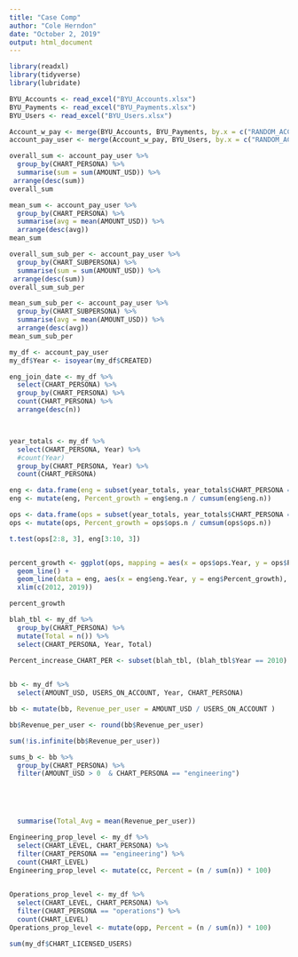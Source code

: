 ---
title: "Case Comp"
author: "Cole Herndon"
date: "October 2, 2019"
output: html_document
---


```{r}
library(readxl)
library(tidyverse)
library(lubridate)

BYU_Accounts <- read_excel("BYU_Accounts.xlsx")
BYU_Payments <- read_excel("BYU_Payments.xlsx")
BYU_Users <- read_excel("BYU_Users.xlsx")

Account_w_pay <- merge(BYU_Accounts, BYU_Payments, by.x = c("RANDOM_ACCOUNT_ID", "CHART_LEVEL"), by.y = c("RANDOM_ACCOUNT_ID", "LEVEL"))
account_pay_user <- merge(Account_w_pay, BYU_Users, by.x = c("RANDOM_ACCOUNT_ID"), by.y = c("RANDOM_ACCOUNT_ID"))
```

```{r}
overall_sum <- account_pay_user %>%
  group_by(CHART_PERSONA) %>%
  summarise(sum = sum(AMOUNT_USD)) %>%
 arrange(desc(sum))
overall_sum

mean_sum <- account_pay_user %>%
  group_by(CHART_PERSONA) %>%
  summarise(avg = mean(AMOUNT_USD)) %>%
  arrange(desc(avg))
mean_sum

overall_sum_sub_per <- account_pay_user %>%
  group_by(CHART_SUBPERSONA) %>%
  summarise(sum = sum(AMOUNT_USD)) %>%
 arrange(desc(sum))
overall_sum_sub_per

mean_sum_sub_per <- account_pay_user %>%
  group_by(CHART_SUBPERSONA) %>%
  summarise(avg = mean(AMOUNT_USD)) %>%
  arrange(desc(avg))
mean_sum_sub_per
```

```{r}
my_df <- account_pay_user
my_df$Year <- isoyear(my_df$CREATED)

eng_join_date <- my_df %>%
  select(CHART_PERSONA) %>%
  group_by(CHART_PERSONA) %>%
  count(CHART_PERSONA) %>% 
  arrange(desc(n))



year_totals <- my_df %>% 
  select(CHART_PERSONA, Year) %>%
  #count(Year)
  group_by(CHART_PERSONA, Year) %>%
  count(CHART_PERSONA)

eng <- data.frame(eng = subset(year_totals, year_totals$CHART_PERSONA == "engineering"))
eng <- mutate(eng, Percent_growth = eng$eng.n / cumsum(eng$eng.n))

ops <- data.frame(ops = subset(year_totals, year_totals$CHART_PERSONA == "operations"))
ops <- mutate(ops, Percent_growth = ops$ops.n / cumsum(ops$ops.n))

t.test(ops[2:8, 3], eng[3:10, 3])


percent_growth <- ggplot(ops, mapping = aes(x = ops$ops.Year, y = ops$Percent_growth)) +
  geom_line() +
  geom_line(data = eng, aes(x = eng$eng.Year, y = eng$Percent_growth), col = "red") +
  xlim(c(2012, 2019))

percent_growth

blah_tbl <- my_df %>%
  group_by(CHART_PERSONA) %>% 
  mutate(Total = n()) %>% 
  select(CHART_PERSONA, Year, Total)

Percent_increase_CHART_PER <- subset(blah_tbl, (blah_tbl$Year == 2010) & (blah_tbl$CHART_PERSONA == "engineering"))
  
```


```{r}
bb <- my_df %>% 
  select(AMOUNT_USD, USERS_ON_ACCOUNT, Year, CHART_PERSONA)

bb <- mutate(bb, Revenue_per_user = AMOUNT_USD / USERS_ON_ACCOUNT )

bb$Revenue_per_user <- round(bb$Revenue_per_user)

sum(!is.infinite(bb$Revenue_per_user))

sums_b <- bb %>%  
  group_by(CHART_PERSONA) %>% 
  filter(AMOUNT_USD > 0  & CHART_PERSONA == "engineering") 
  




  summarise(Total_Avg = mean(Revenue_per_user))


```

```{r}
Engineering_prop_level <- my_df %>% 
  select(CHART_LEVEL, CHART_PERSONA) %>% 
  filter(CHART_PERSONA == "engineering") %>% 
  count(CHART_LEVEL)
Engineering_prop_level <- mutate(cc, Percent = (n / sum(n)) * 100)
  

Operations_prop_level <- my_df %>% 
  select(CHART_LEVEL, CHART_PERSONA) %>% 
  filter(CHART_PERSONA == "operations") %>% 
  count(CHART_LEVEL)
Operations_prop_level <- mutate(opp, Percent = (n / sum(n)) * 100) 

sum(my_df$CHART_LICENSED_USERS)
```


